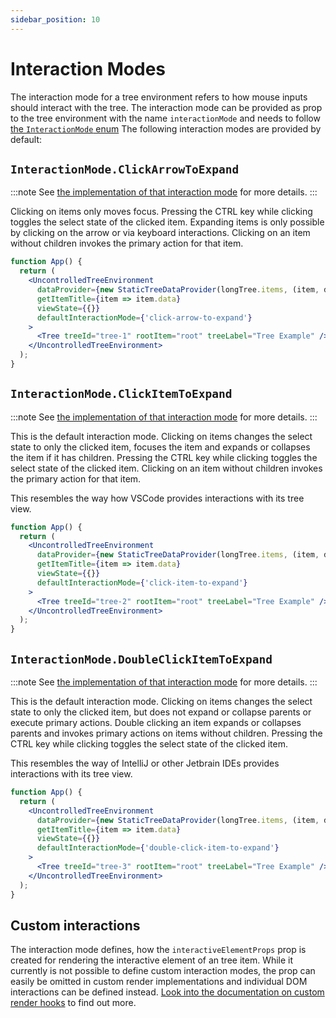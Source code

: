 ```yaml
---
sidebar_position: 10
---
```


# Interaction Modes

The interaction mode for a tree environment refers to how mouse inputs should interact with the tree.
The interaction mode can be provided as prop to the tree environment with the name `interactionMode` and needs
to follow [the `InteractionMode` enum](docs/api/enums/interactionmode)
The following interaction modes are provided by default:

## `InteractionMode.ClickArrowToExpand`

:::note
See [the implementation of that interaction mode](https://github.com/lukasbach/react-complex-tree/blob/main/packages/core/src/interactionMode/ClickArrowToExpandInteractionManager.ts)
for more details.
:::

Clicking on items only moves focus. Pressing the CTRL key while clicking toggles the select state of the
clicked item. Expanding items is only possible by clicking on the arrow or via keyboard interactions.
Clicking on an item without children invokes the primary action for that item.

```jsx live
function App() {
  return (
    <UncontrolledTreeEnvironment
      dataProvider={new StaticTreeDataProvider(longTree.items, (item, data) => ({ ...item, data }))}
      getItemTitle={item => item.data}
      viewState={{}}
      defaultInteractionMode={'click-arrow-to-expand'}
    >
      <Tree treeId="tree-1" rootItem="root" treeLabel="Tree Example" />
    </UncontrolledTreeEnvironment>
  );
}
```

## `InteractionMode.ClickItemToExpand`

:::note
See [the implementation of that interaction mode](https://github.com/lukasbach/react-complex-tree/blob/main/packages/core/src/interactionMode/ClickItemToExpandInteractionManager.ts)
for more details.
:::

This is the default interaction mode. Clicking on items changes the select state to only the clicked item,
focuses the item and expands or collapses the item if it has children. Pressing the CTRL key while clicking toggles
the select state of the clicked item.
Clicking on an item without children invokes the primary action for that item.

This resembles the way how VSCode provides interactions with its tree view.

```jsx live
function App() {
  return (
    <UncontrolledTreeEnvironment
      dataProvider={new StaticTreeDataProvider(longTree.items, (item, data) => ({ ...item, data }))}
      getItemTitle={item => item.data}
      viewState={{}}
      defaultInteractionMode={'click-item-to-expand'}
    >
      <Tree treeId="tree-2" rootItem="root" treeLabel="Tree Example" />
    </UncontrolledTreeEnvironment>
  );
}
```

## `InteractionMode.DoubleClickItemToExpand`

:::note
See [the implementation of that interaction mode](https://github.com/lukasbach/react-complex-tree/blob/main/packages/core/src/interactionMode/DoubleClickItemToExpandInteractionManager.ts)
for more details.
:::

This is the default interaction mode. Clicking on items changes the select state to only the clicked item, but
does not expand or collapse parents or execute primary actions.
Double clicking an item expands or collapses parents and invokes primary actions on items without children.
Pressing the CTRL key while clicking toggles the select state of the clicked item.

This resembles the way of IntelliJ or other Jetbrain IDEs provides interactions with its tree view.

```jsx live
function App() {
  return (
    <UncontrolledTreeEnvironment
      dataProvider={new StaticTreeDataProvider(longTree.items, (item, data) => ({ ...item, data }))}
      getItemTitle={item => item.data}
      viewState={{}}
      defaultInteractionMode={'double-click-item-to-expand'}
    >
      <Tree treeId="tree-3" rootItem="root" treeLabel="Tree Example" />
    </UncontrolledTreeEnvironment>
  );
}
```

## Custom interactions

The interaction mode defines, how the `interactiveElementProps` prop is created for rendering the interactive
element of an tree item. While it currently is not possible to define custom interaction modes, the prop can
easily be omitted in custom render implementations and individual DOM interactions can be defined instead.
[Look into the documentation on custom render hooks](/docs/guides/rendering) to find out more.
